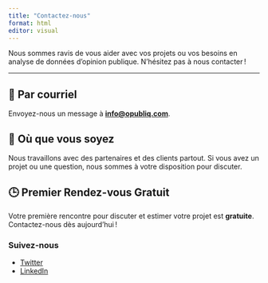 ```yaml
---
title: "Contactez-nous"
format: html
editor: visual
---
```


Nous sommes ravis de vous aider avec vos projets ou vos besoins en analyse de données d'opinion publique. N'hésitez pas à nous contacter !

---
## 📧 Par courriel
Envoyez-nous un message à **[info@opubliq.com](mailto:info@opubliq.com)**.


## 📍 Où que vous soyez
Nous travaillons avec des partenaires et des clients partout. Si vous avez un projet ou une question, nous sommes à votre disposition pour discuter.


## 🕒 Premier Rendez-vous Gratuit
Votre première rencontre pour discuter et estimer votre projet est **gratuite**. Contactez-nous dès aujourd'hui !



### **Suivez-nous**
- [Twitter](https://twitter.com/HubCadieux25)
- [LinkedIn](https://www.linkedin.com/company/opubliq/?viewAsMember=true)

